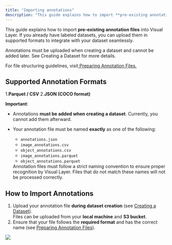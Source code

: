 ```yaml
---
title: "Importing annotations"
description: "This guide explains how to import **pre-existing annotation files** into Visual Layer."
---
```

This guide explains how to import **pre-existing annotation files** into Visual Layer. If you already have labeled datasets, you can upload them in supported formats to integrate with your dataset seamlessly.

<Note>
Annotations must be uploaded when creating a dataset and cannot be added later. See Creating a Dataset for more details.
</Note>

For file structuring guidelines, visit[ Preparing Annotation Files.](<>)

## Supported Annotation Formats

1.**Parquet / CSV**
2.**JSON (COCO format)**

 **Important**: 

- Annotations **must be added when creating a dataset**. Currently, you cannot add them afterward.
- Your annotation file must be named **exactly** as one of the following:
  - `annotations.json`
  - `image_annotations.csv`
  - `object_annotations.csv`
  - `image_annotations.parquet`
  - `object_annotations.parquet`  
   
   <Card title="Why is this important?">
   Annotation files must follow a strict naming convention to ensure proper recognition by Visual Layer. Files that do not match these names will not be processed correctly.
   </Card>

## How to Import Annotations

1. Upload your annotation file **during dataset creation** (see [Creating a Dataset](<>)).  
   Files can be uploaded from your **local machine** and **S3 bucket**.
2. Ensure that your file follows the **required format** and has the correct name (see [Preparing Annotation Files](<>)).

![](https://files.readme.io/e76e5a9d515f756143072f47d2ef7320856c99bb64cec6da5859677bd2eda88a-image.png)
